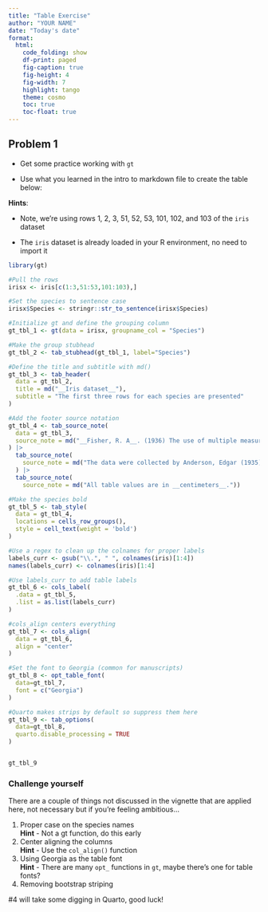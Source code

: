```yaml
---
title: "Table Exercise"
author: "YOUR NAME"
date: "Today's date"
format:
  html:
    code_folding: show
    df-print: paged
    fig-caption: true
    fig-height: 4
    fig-width: 7
    highlight: tango
    theme: cosmo
    toc: true
    toc-float: true
---
```


## Problem 1

- Get some practice working with `gt`

- Use what you learned in the intro to markdown file to create the table below:

**Hints**: 

- Note, we're using rows 1, 2, 3, 51, 52, 53, 101, 102, and 103 of the `iris` dataset

- The `iris` dataset is already loaded in your R environment, no need to import it


```r

library(gt)

#Pull the rows
irisx <- iris[c(1:3,51:53,101:103),]

#Set the species to sentence case
irisx$Species <- stringr::str_to_sentence(irisx$Species)

#Initialize gt and define the grouping column
gt_tbl_1 <- gt(data = irisx, groupname_col = "Species")

#Make the group stubhead
gt_tbl_2 <- tab_stubhead(gt_tbl_1, label="Species")

#Define the title and subtitle with md()
gt_tbl_3 <- tab_header(
  data = gt_tbl_2,
  title = md("__Iris dataset__"),
  subtitle = "The first three rows for each species are presented"
)

#Add the footer source notation
gt_tbl_4 <- tab_source_note(
  data = gt_tbl_3,
  source_note = md("__Fisher, R. A__. (1936) The use of multiple measurements in taxonomic problems _Annals of Eugenics_, 7, Part II, 179–188.")
) |>
  tab_source_note(
    source_note = md("The data were collected by Anderson, Edgar (1935). The irises of the Gaspe Peninsula, _Bulletin of the American Iris Society_, 59, 2–5.")
  ) |>
  tab_source_note(
    source_note = md("All table values are in __centimeters__."))

#Make the species bold
gt_tbl_5 <- tab_style(
  data = gt_tbl_4,
  locations = cells_row_groups(), 
  style = cell_text(weight = 'bold')
)

#Use a regex to clean up the colnames for proper labels
labels_curr <- gsub("\\.", " ", colnames(iris)[1:4])
names(labels_curr) <- colnames(iris)[1:4]

#Use labels_curr to add table labels
gt_tbl_6 <- cols_label(
  .data = gt_tbl_5,
  .list = as.list(labels_curr)
)

#cols_align centers everything
gt_tbl_7 <- cols_align(
  data = gt_tbl_6,
  align = "center"
)

#Set the font to Georgia (common for manuscripts)
gt_tbl_8 <- opt_table_font(
  data=gt_tbl_7,
  font = c("Georgia")
)

#Quarto makes strips by default so suppress them here
gt_tbl_9 <- tab_options(
  data=gt_tbl_8,
  quarto.disable_processing = TRUE
)


gt_tbl_9
```

### Challenge yourself

There are a couple of things not discussed in the vignette that are applied here, not necessary but if you're feeling ambitious...

1.   Proper case on the species names\
    __Hint__ - Not a gt function, do this early
2.   Center aligning the columns\
    __Hint__ - Use the `col_align()` function
3.   Using Georgia as the table font\
    __Hint__ - There are many `opt_` functions in `gt`, maybe there's one for table fonts?
4.   Removing bootstrap striping
    
:::{.callout-caution} 
#4 will take some digging in Quarto, good luck!
:::


